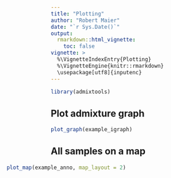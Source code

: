 ```yaml
---
title: "Plotting"
author: "Robert Maier"
date: "`r Sys.Date()`"
output:
  rmarkdown::html_vignette:
    toc: false
vignette: >
  %\VignetteIndexEntry{Plotting}
  %\VignetteEngine{knitr::rmarkdown}
  \usepackage[utf8]{inputenc}
---
```


<style>
  #tocnav {
    display: none;
  }
</style>
  

```r
library(admixtools)
```


## Plot admixture graph

```r
plot_graph(example_igraph)
```


<!-- ## Admixture graph on a map -->


<!-- ```{r, fig.height = 7, fig.align='center'} -->
<!-- plot_graph_map(example_igraph, example_anno) -->
<!-- ``` -->


## All samples on a map

<div class="bla">
<style>
.bla {
    margin-left: -20%;
    margin-right: -20%;
}
</style>
```r
plot_map(example_anno, map_layout = 2)
```
</div>










